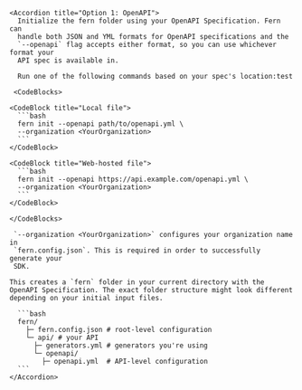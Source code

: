     <Accordion title="Option 1: OpenAPI">
      Initialize the fern folder using your OpenAPI Specification. Fern can
      handle both JSON and YML formats for OpenAPI specifications and the
      `--openapi` flag accepts either format, so you can use whichever format your
      API spec is available in.

      Run one of the following commands based on your spec's location:test

     <CodeBlocks>

    <CodeBlock title="Local file">
      ```bash
      fern init --openapi path/to/openapi.yml \
      --organization <YourOrganization>
      ```
    </CodeBlock>

    <CodeBlock title="Web-hosted file">
      ```bash
      fern init --openapi https://api.example.com/openapi.yml \
      --organization <YourOrganization>
      ```
    </CodeBlock>

    </CodeBlocks>

     `--organization <YourOrganization>` configures your organization name in
     `fern.config.json`. This is required in order to successfully generate your
     SDK. 

    This creates a `fern` folder in your current directory with the OpenAPI Specification. The exact folder structure might look different depending on your initial input files. 

      ```bash
      fern/
        ├─ fern.config.json # root-level configuration
        └─ api/ # your API
          ├─ generators.yml # generators you're using
          └─ openapi/
            ├─ openapi.yml  # API-level configuration
      ```
    </Accordion>